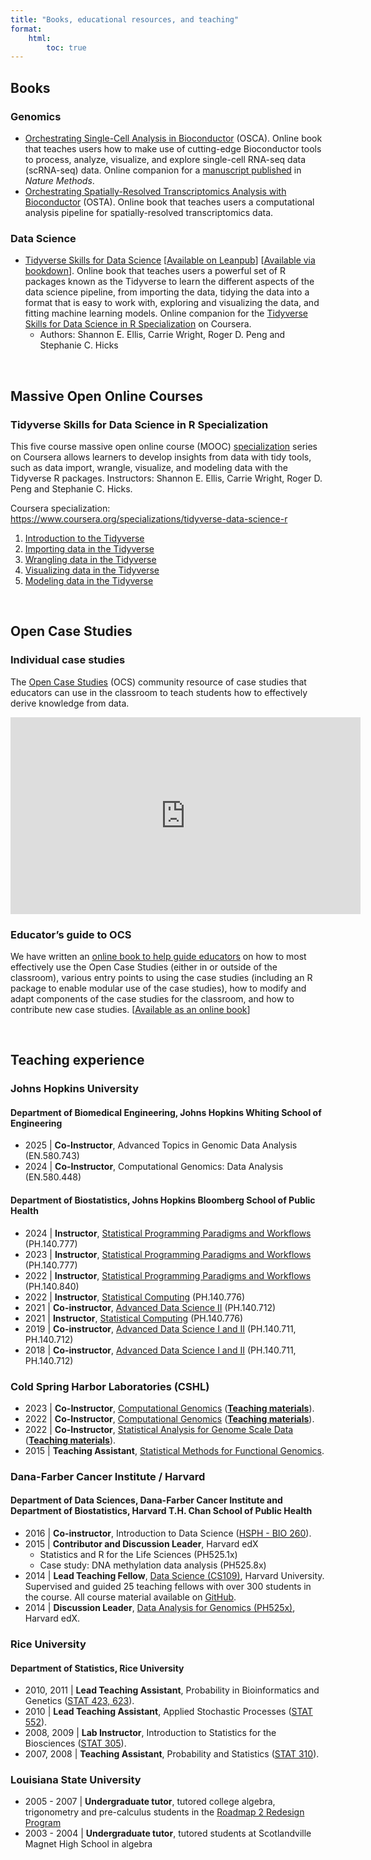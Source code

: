 ```yaml
---
title: "Books, educational resources, and teaching"
format:
    html:
        toc: true
---
```


## Books

### Genomics

-   [Orchestrating Single-Cell Analysis in Bioconductor](http://bioconductor.org/books/release/OSCA/) (OSCA). Online book that teaches users how to make use of cutting-edge Bioconductor tools to process, analyze, visualize, and explore single-cell RNA-seq data (scRNA-seq) data. Online companion for a [manuscript published](https://doi.org/10.1038/s41592-019-0654-x) in *Nature Methods*.
-   [Orchestrating Spatially-Resolved Transcriptomics Analysis with Bioconductor](https://lmweber.org/OSTA-book) (OSTA). Online book that teaches users a computational analysis pipeline for spatially-resolved transcriptomics data.

### Data Science

-   [Tidyverse Skills for Data Science](https://jhudatascience.org/tidyversecourse) \[[Available on Leanpub](https://leanpub.com/tidyverseskillsdatascience)\] \[[Available via bookdown](https://jhudatascience.org/tidyversecourse)\]. Online book that teaches users a powerful set of R packages known as the Tidyverse to learn the different aspects of the data science pipeline, from importing the data, tidying the data into a format that is easy to work with, exploring and visualizing the data, and fitting machine learning models. Online companion for the [Tidyverse Skills for Data Science in R Specialization](https://www.coursera.org/specializations/tidyverse-data-science-r/) on Coursera.
    -   Authors: Shannon E. Ellis, Carrie Wright, Roger D. Peng and Stephanie C. Hicks

<br>

## Massive Open Online Courses

### Tidyverse Skills for Data Science in R Specialization

This five course massive open online course (MOOC) [specialization](https://www.coursera.org/specializations/tidyverse-data-science-r/) series on Coursera allows learners to develop insights from data with tidy tools, such as data import, wrangle, visualize, and modeling data with the Tidyverse R packages. Instructors: Shannon E. Ellis, Carrie Wright, Roger D. Peng and Stephanie C. Hicks.

Coursera specialization: <https://www.coursera.org/specializations/tidyverse-data-science-r>

1.  [Introduction to the Tidyverse](https://www.coursera.org/learn/tidyverse)
2.  [Importing data in the Tidyverse](https://www.coursera.org/learn/tidyverse-importing-data)
3.  [Wrangling data in the Tidyverse](https://www.coursera.org/learn/tidyverse-data-wrangling)
4.  [Visualizing data in the Tidyverse](https://www.coursera.org/learn/tidyverse-visualize-data)
5.  [Modeling data in the Tidyverse](https://www.coursera.org/learn/tidyverse-modelling-data)

<br>

## Open Case Studies

### Individual case studies

The [Open Case Studies](https://www.opencasestudies.org) (OCS) community resource of case studies that educators can use in the classroom to teach students how to effectively derive knowledge from data.

<p align="center">

<iframe width="560" height="315" src="https://www.youtube.com/embed/DgzBSOY5Yc8" frameborder="0" allowfullscreen>

</iframe>

</p>

### Educator's guide to OCS

We have written an [online book to help guide educators](https://www.opencasestudies.org/OCS_Guide) on how to most effectively use the Open Case Studies (either in or outside of the classroom), various entry points to using the case studies (including an R package to enable modular use of the case studies), how to modify and adapt components of the case studies for the classroom, and how to contribute new case studies. \[[Available as an online book](https://www.opencasestudies.org/OCS_Guide)\]

<br>

## Teaching experience

### Johns Hopkins University 

#### Department of Biomedical Engineering, Johns Hopkins Whiting School of Engineering

-   2025 \| **Co-Instructor**, Advanced Topics in Genomic Data Analysis (EN.580.743)
-   2024 \| **Co-Instructor**, Computational Genomics: Data Analysis (EN.580.448)

#### Department of Biostatistics, Johns Hopkins Bloomberg School of Public Health

-   2024 \| **Instructor**, [Statistical Programming Paradigms and Workflows](https://stephaniehicks.com/jhustatprogramming2024) (PH.140.777)
-   2023 \| **Instructor**, [Statistical Programming Paradigms and Workflows](https://stephaniehicks.com/jhustatprogramming2023) (PH.140.777)
-   2022 \| **Instructor**, [Statistical Programming Paradigms and Workflows](https://stephaniehicks.com/jhustatprogramming2022) (PH.140.840)
-   2022 \| **Instructor**, [Statistical Computing](https://stephaniehicks.com/jhustatcomputing2022) (PH.140.776)
-   2021 \| **Co-instructor**, [Advanced Data Science II](https://www.stephaniehicks.com/jhuads2021) (PH.140.712)
-   2021 \| **Instructor**, [Statistical Computing](https://stephaniehicks.com/jhustatcomputing2021) (PH.140.776)
-   2019 \| **Co-instructor**, [Advanced Data Science I and II](https://jhu-advdatasci.github.io/2019/) (PH.140.711, PH.140.712)
-   2018 \| **Co-instructor**, [Advanced Data Science I and II](https://jhu-advdatasci.github.io/2018/) (PH.140.711, PH.140.712)
   

### Cold Spring Harbor Laboratories (CSHL)

-   2023 \| **Co-Instructor**, [Computational Genomics](https://meetings.cshl.edu/courses.aspx?course=c-ecg&year=23) ([**Teaching materials**](https://www.stephaniehicks.com/cshlcg2023)).
-   2022 \| **Co-Instructor**, [Computational Genomics](https://meetings.cshl.edu/courses.aspx?course=c-ecg&year=22) ([**Teaching materials**](https://www.stephaniehicks.com/cshlcg2022)).
-   2022 \| **Co-Instructor**, [Statistical Analysis for Genome Scale Data](https://meetings.cshl.edu/courses.aspx?course=C-data&year=22) ([**Teaching materials**](https://www.stephaniehicks.com/cshlgsd2022)).
-   2015 \| **Teaching Assistant**, [Statistical Methods for Functional Genomics](http://meetings.cshl.edu/courses.aspx?course=c-data&year=15).


### Dana-Farber Cancer Institute / Harvard

#### Department of Data Sciences, Dana-Farber Cancer Institute and Department of Biostatistics, Harvard T.H. Chan School of Public Health

-   2016 \| **Co-instructor**, Introduction to Data Science ([HSPH - BIO 260](http://datasciencelabs.github.io/)).
-   2015 \| **Contributor and Discussion Leader**, Harvard edX
    -   Statistics and R for the Life Sciences (PH525.1x)
    -   Case study: DNA methylation data analysis (PH525.8x)
-   2014 \| **Lead Teaching Fellow**, [Data Science (CS109)](http://cs109.github.io/2014/), Harvard University. Supervised and guided 25 teaching fellows with over 300 students in the course. All course material available on  [GitHub](https://github.com/cs109/2014).
-   2014 \| **Discussion Leader**, [Data Analysis for Genomics (PH525x)](http://genomicsclass.github.io/book/), Harvard edX.

### Rice University

#### Department of Statistics, Rice University

-   2010, 2011 \| **Lead Teaching Assistant**, Probability in Bioinformatics and Genetics ([STAT 423, 623](http://statistics.rice.edu/feed/CoursesDisplay.aspx?CID=471)).
-   2010 \| **Lead Teaching Assistant**, Applied Stochastic Processes ([STAT 552](http://statistics.rice.edu/feed/CoursesDisplay.aspx?CID=444)).
-   2008, 2009 \| **Lab Instructor**, Introduction to Statistics for the Biosciences ([STAT 305](http://statistics.rice.edu/feed/CoursesDisplay.aspx?CID=373)).
-   2007, 2008 \| **Teaching Assistant**, Probability and Statistics ([STAT 310](http://statistics.rice.edu/feed/CoursesDisplay.aspx?CID=376)).

### Louisiana State University

-   2005 - 2007 \| **Undergraduate tutor**, tutored college algebra, trigonometry and pre-calculus students in the [Roadmap 2 Redesign Program](https://www.math.lsu.edu/dept/courses/1021/Redesign)
-   2003 - 2004 \| **Undergraduate tutor**, tutored students at Scotlandville Magnet High School in algebra